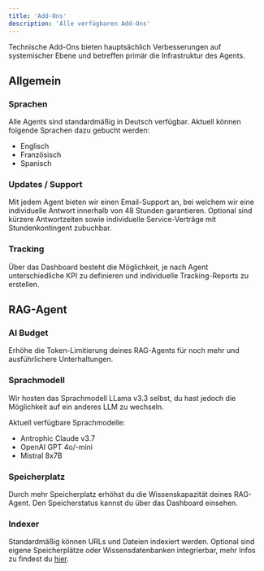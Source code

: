 ```yaml
---
title: 'Add-Ons'
description: 'Alle verfügbaren Add-Ons'
---
```


Technische Add-Ons bieten hauptsächlich Verbesserungen auf systemischer Ebene und betreffen primär die Infrastruktur des Agents.

## Allgemein

### Sprachen
Alle Agents sind standardmäßig in Deutsch verfügbar. Aktuell können folgende Sprachen dazu gebucht werden:
- Englisch
- Französisch
- Spanisch 

### Updates / Support
Mit jedem Agent bieten wir einen Email-Support an, bei welchem wir eine individuelle Antwort innerhalb von 48 Stunden garantieren. Optional sind kürzere Antwortzeiten sowie individuelle Service-Verträge mit Stundenkontingent zubuchbar.

### Tracking
Über das Dashboard besteht die Möglichkeit, je nach Agent unterschiedliche KPI zu definieren und individuelle Tracking-Reports zu erstellen. 

## RAG-Agent

### AI Budget
Erhöhe die Token-Limitierung deines RAG-Agents für noch mehr und ausführlichere Unterhaltungen.

### Sprachmodell
Wir hosten das Sprachmodell LLama v3.3 selbst, du hast jedoch die Möglichkeit auf ein anderes LLM zu wechseln.

Aktuell verfügbare Sprachmodelle:
- Antrophic Claude v3.7
- OpenAI GPT 4o/-mini
- Mistral 8x7B

### Speicherplatz
Durch mehr Speicherplatz erhöhst du die Wissenskapazität deines RAG-Agent. Den Speicherstatus kannst du über das Dashboard einsehen.

### Indexer
Standardmäßig können URLs und Dateien indexiert werden. Optional sind eigene Speicherplätze oder Wissensdatenbanken integrierbar, mehr Infos zu findest du <a href="https://docs.pzlr.ai/rag-agent/indexierung#knowledge-bases-add-on">hier</a>.

